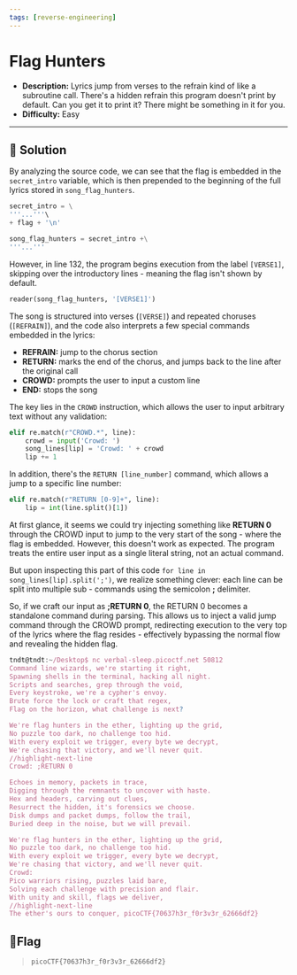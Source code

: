 ---
tags: [reverse-engineering]
---
# Flag Hunters

- **Description:** Lyrics jump from verses to the refrain kind of like a subroutine call. 
There's a hidden refrain this program doesn't print by default. 
Can you get it to print it? There might be something in it for you.
- **Difficulty:** Easy

---

## 🔎 Solution
By analyzing the source code, we can see that the flag is embedded in the `secret_intro` variable, which is then prepended to the beginning of the full lyrics stored in `song_flag_hunters`.
```python
secret_intro = \
'''...'''\
+ flag + '\n'

song_flag_hunters = secret_intro +\
'''...'''
```
However, in line 132, the program begins execution from the label `[VERSE1]`, skipping over the introductory lines - meaning the flag isn't shown by default.
```python
reader(song_flag_hunters, '[VERSE1]')
```

The song is structured into verses (`[VERSE]`) and repeated choruses (`[REFRAIN]`), and the code also interprets a few special commands embedded in the lyrics:
- **REFRAIN:** jump to the chorus section
- **RETURN:** marks the end of the chorus, and jumps back to the line after the original call
- **CROWD:** prompts the user to input a custom line
- **END:** stops the song

The key lies in the `CROWD` instruction, which allows the user to input arbitrary text without any validation:
```python
elif re.match(r"CROWD.*", line):
    crowd = input('Crowd: ')
    song_lines[lip] = 'Crowd: ' + crowd
    lip += 1
```
In addition, there's the `RETURN [line_number]` command, which allows a jump to a specific line number:
```python
elif re.match(r"RETURN [0-9]+", line):
    lip = int(line.split()[1])
```

At first glance, it seems we could try injecting something like **RETURN 0** through the CROWD input to jump to the very start of the song - where the flag is embedded. 
However, this doesn't work as expected. The program treats the entire user input as a single literal string, not an actual command.

But upon inspecting this part of this code `for line in song_lines[lip].split(';')`,
we realize something clever: each line can be split into multiple sub - commands using the semicolon **;** delimiter.

So, if we craft our input as **;RETURN 0**, the RETURN 0 becomes a standalone command during parsing.
This allows us to inject a valid jump command through the CROWD prompt, redirecting execution to the very top of the lyrics where the flag resides - effectively bypassing the normal flow and revealing the hidden flag.
```js
tndt@tndt:~/Desktop$ nc verbal-sleep.picoctf.net 50812
Command line wizards, we're starting it right,
Spawning shells in the terminal, hacking all night.
Scripts and searches, grep through the void,
Every keystroke, we're a cypher's envoy.
Brute force the lock or craft that regex,
Flag on the horizon, what challenge is next?

We're flag hunters in the ether, lighting up the grid,
No puzzle too dark, no challenge too hid.
With every exploit we trigger, every byte we decrypt,
We're chasing that victory, and we'll never quit.
//highlight-next-line
Crowd: ;RETURN 0

Echoes in memory, packets in trace,
Digging through the remnants to uncover with haste.
Hex and headers, carving out clues,
Resurrect the hidden, it's forensics we choose.
Disk dumps and packet dumps, follow the trail,
Buried deep in the noise, but we will prevail.

We're flag hunters in the ether, lighting up the grid,
No puzzle too dark, no challenge too hid.
With every exploit we trigger, every byte we decrypt,
We're chasing that victory, and we'll never quit.
Crowd: 
Pico warriors rising, puzzles laid bare,
Solving each challenge with precision and flair.
With unity and skill, flags we deliver,
//highlight-next-line
The ether's ours to conquer, picoCTF{70637h3r_f0r3v3r_62666df2}
```
## 🚩Flag
> `picoCTF{70637h3r_f0r3v3r_62666df2}`

